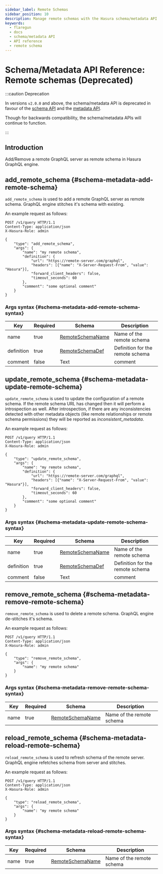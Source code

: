 ```yaml
---
sidebar_label: Remote Schemas
sidebar_position: 10
description: Manage remote schemas with the Hasura schema/metadata API
keywords:
  - flaregun
  - docs
  - schema/metadata API
  - API reference
  - remote schema
---
```


# Schema/Metadata API Reference: Remote schemas (Deprecated)

:::caution Deprecation

In versions `v2.0.0` and above, the schema/metadata API is deprecated in
favour of the [schema API](/graphql/core/api-reference/schema-api/index.mdx) and the
[metadata API](/graphql/core/api-reference/metadata-api/index.mdx).

Though for backwards compatibility, the schema/metadata APIs will
continue to function.

:::

## Introduction

Add/Remove a remote GraphQL server as remote schema in Hasura GraphQL engine.

## add_remote_schema {#schema-metadata-add-remote-schema}

`add_remote_schema` is used to add a remote GraphQL server as remote
schema. GraphQL engine stitches it's schema with existing.

An example request as follows:

```http
POST /v1/query HTTP/1.1
Content-Type: application/json
X-Hasura-Role: admin

{
    "type": "add_remote_schema",
    "args": {
        "name": "my remote schema",
        "definition": {
            "url": "https://remote-server.com/graphql",
            "headers": [{"name": "X-Server-Request-From", "value": "Hasura"}],
            "forward_client_headers": false,
            "timeout_seconds": 60
        },
        "comment": "some optional comment"
    }
}
```

### Args syntax {#schema-metadata-add-remote-schema-syntax}

| Key        | Required | Schema                                                                           | Description                      |
| ---------- | -------- | -------------------------------------------------------------------------------- | -------------------------------- |
| name       | true     | [RemoteSchemaName](/graphql/core/api-reference/syntax-defs.mdx#remoteschemaname) | Name of the remote schema        |
| definition | true     | [RemoteSchemaDef](/graphql/core/api-reference/syntax-defs.mdx#remoteschemadef)   | Definition for the remote schema |
| comment    | false    | Text                                                                             | comment                          |

## update_remote_schema {#schema-metadata-update-remote-schema}

`update_remote_schema` is used to update the configuration of a remote
schema. If the remote schema URL has changed then it will perform a
introspection as well. After introspection, if there are any
inconsistencies detected with other metadata objects (like remote
relationships or remote schema permissions) they will be reported as
_inconsistent_metadata_.

An example request as follows:

```http
POST /v1/query HTTP/1.1
Content-Type: application/json
X-Hasura-Role: admin

{
    "type": "update_remote_schema",
    "args": {
        "name": "my remote schema",
        "definition": {
            "url": "https://remote-server.com/graphql",
            "headers": [{"name": "X-Server-Request-From", "value": "Hasura"}],
            "forward_client_headers": false,
            "timeout_seconds": 60
        },
        "comment": "some optional comment"
    }
}
```

### Args syntax {#schema-metadata-update-remote-schema-syntax}

| Key        | Required | Schema                                                                           | Description                      |
| ---------- | -------- | -------------------------------------------------------------------------------- | -------------------------------- |
| name       | true     | [RemoteSchemaName](/graphql/core/api-reference/syntax-defs.mdx#remoteschemaname) | Name of the remote schema        |
| definition | true     | [RemoteSchemaDef](/graphql/core/api-reference/syntax-defs.mdx#remoteschemadef)   | Definition for the remote schema |
| comment    | false    | Text                                                                             | comment                          |

## remove_remote_schema {#schema-metadata-remove-remote-schema}

`remove_remote_schema` is used to delete a remote schema. GraphQL engine
de-stitches it's schema.

An example request as follows:

```http
POST /v1/query HTTP/1.1
Content-Type: application/json
X-Hasura-Role: admin

{
    "type": "remove_remote_schema",
    "args": {
        "name": "my remote schema"
    }
}
```

### Args syntax {#schema-metadata-remove-remote-schema-syntax}

| Key  | Required | Schema                                                                           | Description               |
| ---- | -------- | -------------------------------------------------------------------------------- | ------------------------- |
| name | true     | [RemoteSchemaName](/graphql/core/api-reference/syntax-defs.mdx#remoteschemaname) | Name of the remote schema |

## reload_remote_schema {#schema-metadata-reload-remote-schema}

`reload_remote_schema` is used to refresh schema of the remote server.
GraphQL engine refetches schema from server and stitches.

An example request as follows:

```http
POST /v1/query HTTP/1.1
Content-Type: application/json
X-Hasura-Role: admin

{
    "type": "reload_remote_schema",
    "args": {
        "name": "my remote schema"
    }
}
```

### Args syntax {#schema-metadata-reload-remote-schema-syntax}

| Key  | Required | Schema                                                                           | Description               |
| ---- | -------- | -------------------------------------------------------------------------------- | ------------------------- |
| name | true     | [RemoteSchemaName](/graphql/core/api-reference/syntax-defs.mdx#remoteschemaname) | Name of the remote schema |
